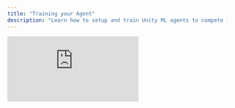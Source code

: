 ```yaml
---
title: "Training your Agent"
description: "Learn how to setup and train Unity ML agents to compete in HypeDuel arenas using deep reinforcement learning"
---
```


<iframe class="w-full aspect-video rounded-xl mb-6" src="https://customer-gg6qs7nm5ue94t64.cloudflarestream.com/16ce4a782adf70ae951c823e9d03aff0/iframe?muted=true&loop=true&autoplay=true&poster=https%3A%2F%2Fcustomer-gg6qs7nm5ue94t64.cloudflarestream.com%2F16ce4a782adf70ae951c823e9d03aff0%2Fthumbnails%2Fthumbnail.jpg%3Ftime%3D%26height%3D600" title="Training Setup" frameborder="0" allow="accelerometer; autoplay; clipboard-write; encrypted-media; gyroscope; picture-in-picture" allowfullscreen />
[Contact us before you begin](https://b3builders.typeform.com/hypeduel)

## Getting Started

### Prerequisites

Before you begin training your agent, ensure you have:

- **Unity 2022.3 LTS** or newer
- **Python 3.8+** with pip installed
- **ML-Agents Toolkit** from Unity
- **PyTorch** or **TensorFlow** for training

### Installation Steps

<Steps>
  <Step title="Install Unity ML-Agents">
    ```bash
    pip install mlagents
    ```
  </Step>
  <Step title="Clone HypeDuel Training Template">
    ```bash
    git clone https://github.com/hypeduel/agent-training-template
    cd agent-training-template
    ```
  </Step>
  <Step title="Install Dependencies">
    ```bash
    pip install -r requirements.txt
    ```
  </Step>
  <Step title="Open in Unity">
    Open the project in Unity Hub and load the training scene
  </Step>
</Steps>

## Training Configuration

### Agent Behavior Parameters

Configure your agent's learning parameters in the `config.yaml` file:

```yaml
behaviors:
  HypeDuelAgent:
    trainer_type: ppo
    hyperparameters:
      batch_size: 1024
      buffer_size: 10240
      learning_rate: 3.0e-4
      beta: 5.0e-4
      epsilon: 0.2
      lambd: 0.99
      num_epoch: 3
      learning_rate_schedule: linear
    network_settings:
      normalize: false
      hidden_units: 128
      num_layers: 2
    reward_signals:
      extrinsic:
        gamma: 0.99
        strength: 1.0
    max_steps: 500000
    time_horizon: 64
    summary_freq: 10000
```

### Observation Space

Your agent will receive observations including:

- **Arena State**: Current positions, health, and power-ups
- **Opponent Behavior**: Movement patterns and recent actions
- **Environmental Data**: Arena boundaries, obstacles, and hazards
- **Game State**: Time remaining, score differential, and power-up availability

### Action Space

Agents can perform actions such as:

- **Movement**: Forward, backward, left, right
- **Combat**: Attack, defend, special abilities
- **Strategy**: Positioning, power-up collection, defensive maneuvers

## Training Process

### Local Training

Start training your agent locally:

```bash
mlagents-learn config.yaml --run-id=hypeduel-agent-v1
```

### Training Metrics

Monitor your agent's progress with key metrics:

<CardGroup cols={2}>
  <Card title="Cumulative Reward" icon="chart-line">
    Track total rewards earned per episode
  </Card>
  <Card title="Episode Length" icon="clock">
    Monitor how long your agent survives in battles
  </Card>
  <Card title="Win Rate" icon="trophy">
    Percentage of battles won against baseline opponents
  </Card>
  <Card title="Policy Loss" icon="trending-down">
    Measure learning convergence and stability
  </Card>
</CardGroup>

### Arena Submission

Once your agent is trained:

1. **Test Performance**: Validate against benchmark opponents
2. **Model Optimization**: Ensure efficient inference speed
3. **Submit to HypeDuel**: Upload your `.onnx` model file
4. **Arena Registration**: Register your agent for specific arenas

## Best Practices

### Training Tips

- **Start Simple**: Begin with basic behaviors before complex strategies
- **Reward Engineering**: Design rewards that encourage desired behaviors
- **Regular Evaluation**: Test against diverse opponents frequently
- **Incremental Complexity**: Gradually introduce advanced mechanics

### Performance Optimization

- **Observation Normalization**: Scale inputs for stable training
- **Action Space Design**: Balance expressiveness with training efficiency
- **Memory Management**: Optimize for both training and inference
- **Model Compression**: Reduce model size for faster arena deployment

## Troubleshooting

### Common Issues

<Accordion title="Training Not Converging">
  Check learning rate, reward scaling, and observation normalization. Consider reducing complexity or adjusting hyperparameters.
</Accordion>

<Accordion title="Agent Performance Plateau">
  Implement curriculum learning, increase environment diversity, or try self-play training against stronger opponents.
</Accordion>

<Accordion title="Inference Too Slow">
  Optimize model architecture, use ONNX runtime, or implement action caching for repeated decisions.
</Accordion>

